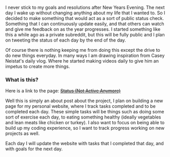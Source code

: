 
I never stick to my goals and resolutions after New Years Evening. The next day
I wake up without changing anything about my life that I wanted to. So I decided
to make something that would act as a sort of public status check. Something
that I can continuously update easily, and that others can watch and give me
feedback on as the year progresses. I started something like this a while ago as
a private subreddit, but this will be fully public and I plan on tweeting the
status of each day by the end of the day.

Of course there is nothing keeping me from doing this except the drive to do new
things everyday. In many ways I am drawing inspiration from Casey Neistat's
daily vlog. Where he started making videos daily to give him an impetus to
create more things.

### What is this?

Here is a link to the page:
~~[Status (Not Active Anymore)](http://matthamlin.me/status.html)~~

Well this is simply an about post about the project, I plan on building a new
page for my personal website, where I track tasks completed and to be completed
each day. These simple tasks will be things such as doing some sort of exercise
each day, to eating something healthy (ideally vegetables and lean meats like
chicken or turkey). I also want to focus on being able to build up my coding
experience, so I want to track progress working on new projects as well.

Each day I will update the website with tasks that I completed that day, and
with goals for the next day.
